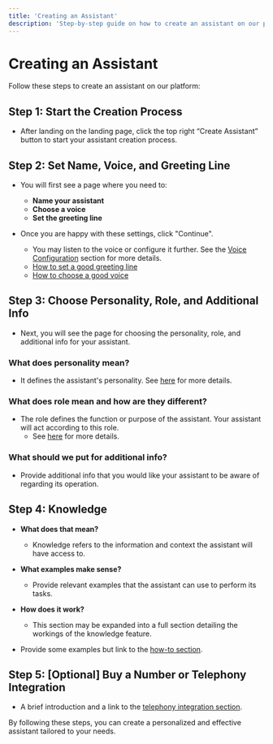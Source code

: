 ```yaml
---
title: 'Creating an Assistant'
description: 'Step-by-step guide on how to create an assistant on our platform'
---
```


# Creating an Assistant

Follow these steps to create an assistant on our platform:

## Step 1: Start the Creation Process
- After landing on the landing page, click the top right “Create Assistant” button to start your assistant creation process.

## Step 2: Set Name, Voice, and Greeting Line
- You will first see a page where you need to:
  - **Name your assistant**
  - **Choose a voice**
  - **Set the greeting line**

- Once you are happy with these settings, click "Continue".
  - You may listen to the voice or configure it further. See the [Voice Configuration](#) section for more details.
  - [How to set a good greeting line](#)
  - [How to choose a good voice](#)

## Step 3: Choose Personality, Role, and Additional Info
- Next, you will see the page for choosing the personality, role, and additional info for your assistant.

### What does personality mean?
- It defines the assistant's personality. See [here](#) for more details.

### What does role mean and how are they different?
- The role defines the function or purpose of the assistant. Your assistant will act according to this role.
  - See [here](#) for more details.

### What should we put for additional info?
- Provide additional info that you would like your assistant to be aware of regarding its operation.

## Step 4: Knowledge
- **What does that mean?**
  - Knowledge refers to the information and context the assistant will have access to.

- **What examples make sense?**
  - Provide relevant examples that the assistant can use to perform its tasks.

- **How does it work?**
  - This section may be expanded into a full section detailing the workings of the knowledge feature.

- Provide some examples but link to the [how-to section](#).

## Step 5: [Optional] Buy a Number or Telephony Integration
- A brief introduction and a link to the [telephony integration section](#).

By following these steps, you can create a personalized and effective assistant tailored to your needs.
